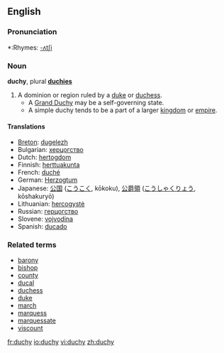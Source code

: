 ==English==

===Pronunciation===
*:Rhymes: [[Rhymes:English:-ʌtʃi|-ʌtʃi]]

===Noun===
'''duchy''', plural '''[[duchies]]'''

# A dominion or region ruled by a [[duke]] or [[duchess]].
#*A [[Grand Duchy]] may be a self-governing state.
#*A simple duchy tends to be a part of a larger [[kingdom]] or [[empire]].

====Translations====
*[[Breton]]: [[dugelezh]] {{f}}
*Bulgarian: [[херцогство]] {{n}}
*Dutch: [[hertogdom]] {{n}}
*Finnish: [[herttuakunta]]
*French: [[duché]] {{m}}
*German: [[Herzogtum]] {{n}}
*Japanese: [[公国]] ([[こうこく]], kōkoku), [[公爵領]] ([[こうしゃくりょう]], kōshakuryō)
*Lithuanian: [[hercogystė]] {{f}}
*Russian: [[герцогство]]
*Slovene: [[vojvodina]] {{f}}
*Spanish: [[ducado]] {{m}}

===Related terms===
*[[barony]]
*[[bishop]]
*[[county]]
*[[ducal]]
*[[duchess]]
*[[duke]]
*[[march]]
*[[marquess]]
*[[marquessate]]
*[[viscount]]

[[fr:duchy]]
[[io:duchy]]
[[vi:duchy]]
[[zh:duchy]]